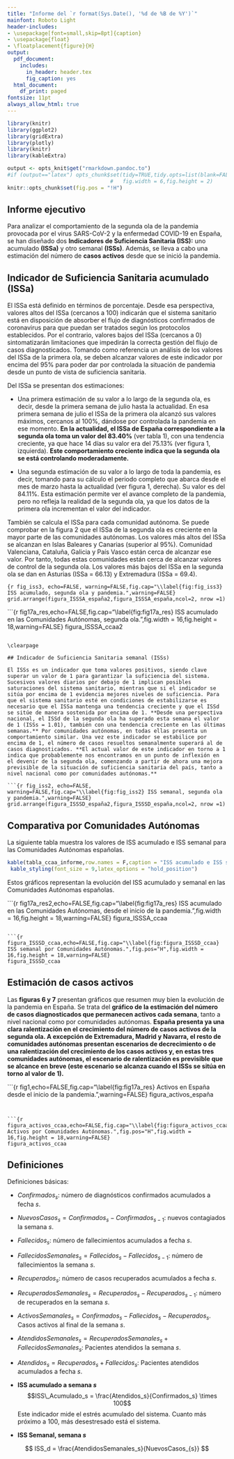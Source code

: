 ```yaml
---
title: "Informe del `r format(Sys.Date(), '%d de %B de %Y')`"
mainfont: Roboto Light
header-includes:
- \usepackage[font=small,skip=8pt]{caption}
- \usepackage{float}
- \floatplacement{figure}{H}
output:
  pdf_document:
    includes:
      in_header: header.tex
      fig_caption: yes
  html_document:
    df_print: paged
fontsize: 11pt
always_allow_html: true
---
```

```r
library(knitr)
library(ggplot2)
library(gridExtra)
library(plotly)
library(knitr)
library(kableExtra)

output <- opts_knit$get("rmarkdown.pandoc.to")
#if (output=="latex") opts_chunk$set(tidy=TRUE,tidy.opts=list(blank=FALSE, width.cutoff=30),
                                 #   fig.width = 6,fig.height = 2)
knitr::opts_chunk$set(fig.pos = "!H")


```
\renewcommand{\figurename}{Figura}
\renewcommand{\tablename}{Tabla}

\vspace{-0.5cm}

## Informe ejecutivo

Para analizar el comportamiento de la segunda ola de la pandemia provocada por el virus SARS-CoV-2 y la enfermedad COVID-19 en España, se han diseñado dos **Indicadores de Suficiencia Sanitaria (ISS):** uno acumulado **(ISSa)** y otro semanal **(ISSs)**. Además, se lleva a cabo una estimación del número de **casos activos** desde que se inició la pandemia. 

## Indicador de Suficiencia Sanitaria acumulado (ISSa)

El ISSa está definido en términos de porcentaje. Desde esa perspectiva, valores altos del ISSa (cercanos a 100) indicarán que el sistema sanitario está en disposición de absorber el flujo de diagnósticos confirmados de coronavirus para que puedan ser tratados según los protocolos establecidos. Por el contrario, valores bajos del ISSa (cercanos a 0) sintomatizarán limitaciones que impedirán la correcta gestión del flujo de casos diagnosticados. Tomando como referencia un análisis de los valores del ISSa de la primera ola, se deben alcanzar valores de este indicador por encima del 95% para poder dar por controlada la situación de pandemia desde un punto de vista de suficiencia sanitaria.

Del ISSa se presentan dos estimaciones: 

- Una primera estimación de su valor a lo largo de la segunda ola, es decir, desde la primera semana de julio hasta la actualidad. En esa primera semana de julio el ISSa de la primera ola alcanzó sus valores máximos, cercanos al 100%, dándose por controlada la pandemia en ese momento. **En la actualidad, el ISSa de España correspondiente a la segunda ola toma un valor del 83.40%** (ver tabla 1), con una tendencia creciente, ya que hace 14 días su valor era del 75.13% (ver figura 1, izquierda). **Este comportamiento creciente indica que la segunda ola se está controlando moderadamente.**

- Una segunda estimación de su valor a lo largo de toda la pandemia, es decir, tomando para su cálculo el periodo completo que abarca desde el mes de marzo hasta la actualidad (ver figura 1, derecha). Su valor es del 84.11%. Esta estimación permite ver el avance completo de la pandemia, pero no refleja la realidad de la segunda ola, ya que los datos de la primera ola incrementan el valor del indicador.  
    
También se calcula el ISSa para cada comunidad autónoma. Se puede comprobar en la figura 2 que el ISSa de la segunda ola es creciente en la mayor parte de las comunidades autónomas. Los valores más altos del ISSa se alcanzan en Islas Baleares y Canarias (superior al 95%). Comunidad Valenciana, Cataluña, Galicia y País Vasco están cerca de alcanzar ese valor. Por tanto, todas estas comunidades están cerca de alcanzar valores de control de la segunda ola. Los valores más bajos del ISSa en la segunda ola se dan en Asturias (ISSa = 66.13) y Extremadura (ISSa = 69.4). 

```{r fig_iss3, echo=FALSE, warning=FALSE,fig.cap="\\label{fig:fig_iss3} ISS acumulado, segunda ola y pandemia.",warning=FALSE}
grid.arrange(figura_ISSSA_españa2,figura_ISSSA_españa,ncol=2, nrow =1)
```

\vspace{0.2cm}
```{r fig17a_res,echo=FALSE,fig.cap="\\label{fig:fig17a_res} ISS acumulado en las Comunidades Autónomas, segunda ola.",fig.width = 16,fig.height = 18,warning=FALSE}
figura_ISSSA_ccaa2

```

\clearpage

## Indicador de Suficiencia Sanitaria semanal (ISSs)

El ISSs es un indicador que toma valores positivos, siendo clave superar un valor de 1 para garantizar la suficiencia del sistema. Sucesivos valores diarios por debajo de 1 implican posibles saturaciones del sistema sanitario, mientras que si el indicador se sitúa por encima de 1 evidencia mejores niveles de suficiencia. Para que el sistema sanitario esté en condiciones de estabilizarse es necesario que el ISSa mantenga una tendencia creciente y que el ISSd se sitúe de manera sostenida por encima de 1. **Desde una perspectiva nacional, el ISSd de la segunda ola ha superado esta semana el valor de 1 (ISSs = 1.01), también con una tendencia creciente en las últimas semanas.** Por comunidades autónomas, en todas ellas presenta un comportamiento similar. Una vez este indicador se estabilice por encima de 1, el número de casos resueltos semanalmente superará al de casos diagnosticados. **El actual valor de este indicador en torno a 1 indica que probablemente nos encontramos en un punto de inflexión en el devenir de la segunda ola, comenzando a partir de ahora una mejora previsible de la situación de suficiencia sanitaria del país, tanto a nivel nacional como por comunidades autónomas.**

```{r fig_iss2, echo=FALSE, warning=FALSE,fig.cap="\\label{fig:fig_iss2} ISS semanal, segunda ola y pandemia.",warning=FALSE}
grid.arrange(figura_ISSSD_españa2,figura_ISSSD_españa,ncol=2, nrow =1)
```

\clearpage
## Comparativa por Comunidades Autónomas
La siguiente tabla muestra los valores de ISS acumulado e ISS semanal para las Comunidades Autónomas españolas.
\vspace{0.2cm}


```r
kable(tabla_ccaa_informe,row.names = F,caption = "ISS acumulado e ISS semanal por CCAA, segunda ola y pandemia.",format="latex")%>%
 kable_styling(font_size = 9,latex_options = "hold_position")

```


Estos gráficos representan la evolución del ISS acumulado y semanal en las Comunidades Autónomas españolas.

\vspace{0.2cm}
```{r fig17a_res2,echo=FALSE,fig.cap="\\label{fig:fig17a_res} ISS acumulado en las Comunidades Autónomas, desde el inicio de la pandemia.",fig.width = 16,fig.height = 18,warning=FALSE}
figura_ISSSA_ccaa

```

```{r figura_ISSSD_ccaa,echo=FALSE,fig.cap="\\label{fig:figura_ISSSD_ccaa} ISS semanal por Comunidades Autónomas.",fig.pos="H",fig.width = 16,fig.height = 18,warning=FALSE}
figura_ISSSD_ccaa
```

\vspace{0.2cm}








\clearpage

## Estimación de casos activos

Las **figuras 6 y 7** presentan gráficos que resumen muy bien la evolución de la pandemia en España. Se trata del **gráfico de la estimación del número de casos diagnosticados que permanecen activos cada semana**, tanto a nivel nacional como por comunidades autónomas. **España presenta ya una clara ralentización en el crecimiento del número de casos activos de la segunda ola. A excepción de Extremadura, Madrid y Navarra, el resto de comunidades autónomas presentan escenarios de decrecimiento o de una ralentización del crecimiento de los casos activos y, en estas tres comunidades autónomas, el escenario de ralentización es previsible que se alcance en breve (este escenario se alcanza cuando el ISSs se sitúa en torno al valor de 1). **


\vspace{0.2cm}

```{r fig1,echo=FALSE,fig.cap="\\label{fig:fig17a_res} Activos en España desde el inicio de la pandemia.",warning=FALSE}
figura_activos_españa

```


```{r figura_activos_ccaa,echo=FALSE,fig.cap="\\label{fig:figura_activos_ccaa} Activos por Comunidades Autónomas.",fig.pos="H",fig.width = 16,fig.height = 18,warning=FALSE}
figura_activos_ccaa
```

\clearpage

## Definiciones


Definiciones básicas:

- $Confirmados_s$: número de diagnósticos confirmados acumulados a fecha $s$.
- $NuevosCasos_{s} = Confirmados_{s} - Confirmados_{s-1}$:  nuevos contagiados la semana $s$.
- $Fallecidos_s$: número de fallecimientos acumulados a fecha $s$.
- $FallecidosSemanales_s = Fallecidos_{s} - Fallecidos_{s-1}$:  número de fallecimientos la semana $s$.
- $Recuperados_s$: número de casos recuperados acumulados a fecha $s$.
- $RecuperadosSemanales_{s} = Recuperados_{s} - Recuperados_{s-1}$: número de recuperados en la semana $s$.
- $ActivosSemanales_s = Confirmados_s - Fallecidos_s - Recuperados_s$. Casos activos al final de la semana $s$.
- $AtendidosSemanales_{s} = RecuperadosSemanales_s + FallecidosSemanales_s$: Pacientes atendidos la semana $s$.
- $Atendidos_{s} = Recuperados_s + Fallecidos_s$: Pacientes atendidos acumulados a fecha $s$.


-  **ISS acumulado a semana  $s$**
    $$ISS\_Acumulado_s = \frac{Atendidos_s}{Confirmados_s} \times 100$$
     Este indicador mide el estrés acumulado del sistema. Cuanto más próximo a 100, más desestresado está el sistema. 
- **ISS Semanal, semana $s$**

$$
ISS_d = \frac{AtendidosSemanales_s}{NuevosCasos_{s}}
$$


\vspace{4cm}

\begin{center}
\includegraphics{cc.png}
\end{center}

\vspace{0.2cm}

\begin{center}
Esta obra está bajo una licencia de Creative Commons 
\end{center}

\begin{center}
Reconocimiento-CompartirIgual 4.0 Internacional.
\end{center}


